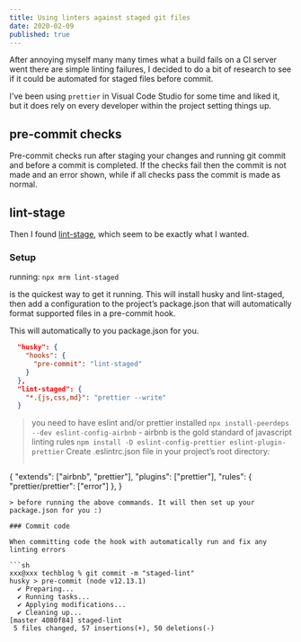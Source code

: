 ```yaml
---
title: Using linters against staged git files
date: 2020-02-09
published: true
---
```


After annoying myself many many times what a build fails on a CI server went there are simple linting failures, I decided to do a bit of research to see if it could be automated for staged files before commit.

I've been using `prettier` in Visual Code Studio for some time and liked it, but it does rely on every developer within the project setting things up.

## pre-commit checks

Pre-commit checks run after staging your changes and running git commit and before a commit is completed. If the checks fail then the commit is not made and an error shown, while if all checks pass the commit is made as normal.

## lint-stage

Then I found [lint-stage](https://github.com/okonet/lint-staged), which seem to be exactly what I wanted.

### Setup

running:
`npx mrm lint-staged`

is the quickest way to get it running. This will install husky and lint-staged, then add a configuration to the project’s package.json that will automatically format supported files in a pre-commit hook.

This will automatically to you package.json for you.

```json
  "husky": {
    "hooks": {
      "pre-commit": "lint-staged"
    }
  },
  "lint-staged": {
    "*.{js,css,md}": "prettier --write"
  }
```

> you need to have eslint and/or prettier installed 
> `npx install-peerdeps --dev eslint-config-airbnb` - airbnb is the gold standard of javascript linting rules
> `npm install -D eslint-config-prettier eslint-plugin-prettier` 
> Create .eslintrc.json file in your project’s root directory:
> ``` 
{
  "extends": ["airbnb", "prettier"],
  "plugins": ["prettier"],
  "rules": {
    "prettier/prettier": ["error"]
  },
}
```
> before running the above commands. It will then set up your package.json for you :)

### Commit code

When committing code the hook with automatically run and fix any linting errors

```sh
xxx@xxx techblog % git commit -m "staged-lint"
husky > pre-commit (node v12.13.1)
  ✔ Preparing...
  ✔ Running tasks...
  ✔ Applying modifications...
  ✔ Cleaning up...
[master 4080f84] staged-lint
 5 files changed, 57 insertions(+), 50 deletions(-)
```
